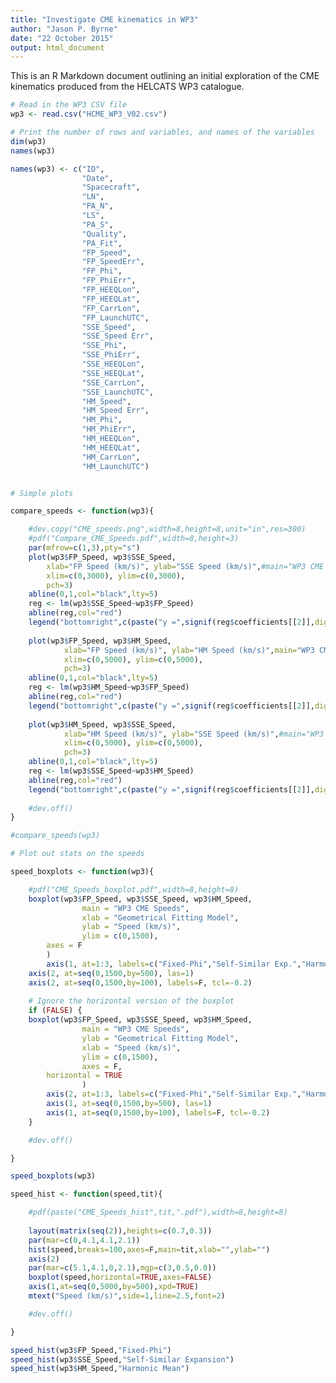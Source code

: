 ```yaml
---
title: "Investigate CME kinematics in WP3"
author: "Jason P. Byrne"
date: "22 October 2015"
output: html_document
---
```


This is an R Markdown document outlining an initial exploration of the CME kinematics produced from the HELCATS WP3 catalogue.


```r
# Read in the WP3 CSV file
wp3 <- read.csv("HCME_WP3_V02.csv")

# Print the number of rows and variables, and names of the variables
dim(wp3)
names(wp3)

names(wp3) <- c("ID",
                "Date",
                "Spacecraft",
                "LN",
                "PA_N",
                "LS",
                "PA_S",
                "Quality",
                "PA_Fit",
                "FP_Speed",
                "FP_SpeedErr",
                "FP_Phi",
                "FP_PhiErr",
                "FP_HEEQLon",
                "FP_HEEQLat",
                "FP_CarrLon",
                "FP_LaunchUTC",
                "SSE_Speed",
                "SSE_Speed Err",
                "SSE_Phi",
                "SSE_PhiErr",
                "SSE_HEEQLon",
                "SSE_HEEQLat",
                "SSE_CarrLon",
                "SSE_LaunchUTC",
                "HM_Speed",
                "HM_Speed Err",
                "HM_Phi",
                "HM_PhiErr",
                "HM_HEEQLon",
                "HM_HEEQLat",
                "HM_CarrLon",
                "HM_LaunchUTC")


# Simple plots

compare_speeds <- function(wp3){

	#dev.copy("CME_speeds.png",width=8,height=8,unit="in",res=300)
	#pdf("Compare_CME_Speeds.pdf",width=8,height=3)
	par(mfrow=c(1,3),pty="s")
	plot(wp3$FP_Speed, wp3$SSE_Speed, 
		xlab="FP Speed (km/s)", ylab="SSE Speed (km/s)",#main="WP3 CME Speeds",
		xlim=c(0,3000), ylim=c(0,3000),
		pch=3)
	abline(0,1,col="black",lty=5)
	reg <- lm(wp3$SSE_Speed~wp3$FP_Speed)
	abline(reg,col="red")
	legend("bottomright",c(paste("y =",signif(reg$coefficients[[2]],digits=2),"x +",round(reg$coefficients[[1]])),"y = x"),lty=c(1,5),col=c("red","black"),bty="n",cex=0.8)
	
	plot(wp3$FP_Speed, wp3$HM_Speed,
	        xlab="FP Speed (km/s)", ylab="HM Speed (km/s)",main="WP3 CME Speeds",
	        xlim=c(0,5000), ylim=c(0,5000),
	        pch=3)
	abline(0,1,col="black",lty=5)
	reg <- lm(wp3$HM_Speed~wp3$FP_Speed)
	abline(reg,col="red")
	legend("bottomright",c(paste("y =",signif(reg$coefficients[[2]],digits=2),"x +",round(reg$coefficients[[1]])),"y = x"),lty=c(1,5),col=c("red","black"),bty="n",cex=0.8)
	
	plot(wp3$HM_Speed, wp3$SSE_Speed,
	        xlab="HM Speed (km/s)", ylab="SSE Speed (km/s)",#main="WP3 CME Speeds",
	        xlim=c(0,5000), ylim=c(0,5000),
	        pch=3)
	abline(0,1,col="black",lty=5)
	reg <- lm(wp3$SSE_Speed~wp3$HM_Speed)
	abline(reg,col="red")
	legend("bottomright",c(paste("y =",signif(reg$coefficients[[2]],digits=2),"x +",round(reg$coefficients[[1]])),"y = x"),lty=c(1,5),col=c("red","black"),bty="n",cex=0.8)
	
	#dev.off()
}

#compare_speeds(wp3)

# Plot out stats on the speeds

speed_boxplots <- function(wp3){

	#pdf("CME_Speeds_boxplot.pdf",width=8,height=8)
	boxplot(wp3$FP_Speed, wp3$SSE_Speed, wp3$HM_Speed,
                main = "WP3 CME Speeds",
                xlab = "Geometrical Fitting Model",
                ylab = "Speed (km/s)",
                ylim = c(0,1500),
		axes = F
		)
        axis(1, at=1:3, labels=c("Fixed-Phi","Self-Similar Exp.","Harmonic Mean"))
	axis(2, at=seq(0,1500,by=500), las=1)
	axis(2, at=seq(0,1500,by=100), labels=F, tcl=-0.2)
	
	# Ignore the horizontal version of the boxplot
	if (FALSE) {
	boxplot(wp3$FP_Speed, wp3$SSE_Speed, wp3$HM_Speed,
                main = "WP3 CME Speeds",
                ylab = "Geometrical Fitting Model",
                xlab = "Speed (km/s)",
                ylim = c(0,1500),
                axes = F,
		horizontal = TRUE
                )
        axis(2, at=1:3, labels=c("Fixed-Phi","Self-Similar Exp.","Harmonic Mean"))
        axis(1, at=seq(0,1500,by=500), las=1)
        axis(1, at=seq(0,1500,by=100), labels=F, tcl=-0.2)
	}

	#dev.off()

}

speed_boxplots(wp3)

speed_hist <- function(speed,tit){

	#pdf(paste("CME_Speeds_hist",tit,".pdf"),width=8,height=8)
	
	layout(matrix(seq(2)),heights=c(0.7,0.3))
	par(mar=c(0,4.1,4.1,2.1)) 
	hist(speed,breaks=100,axes=F,main=tit,xlab="",ylab="")
	axis(2)
	par(mar=c(5.1,4.1,0,2.1),mgp=c(3,0.5,0.0))
	boxplot(speed,horizontal=TRUE,axes=FALSE)
	axis(1,at=seq(0,5000,by=500),xpd=TRUE)
	mtext("Speed (km/s)",side=1,line=2.5,font=2)

	#dev.off()

}

speed_hist(wp3$FP_Speed,"Fixed-Phi")
speed_hist(wp3$SSE_Speed,"Self-Similar Expansion")
speed_hist(wp3$HM_Speed,"Harmonic Mean")

```


